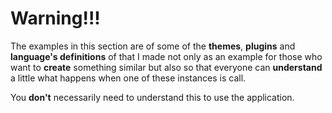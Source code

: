 
<Meta title="Highlight/For Authors/Warning"/>

# Warning!!!
The examples in this section are of some of the __themes__, __plugins__ and __language's definitions__ of ​​that I made not only as an example for those who want to __create__ something similar but also so that everyone can __understand__ a little what happens when one of these instances is call.

You __don't__ necessarily need to understand this to use the application.
